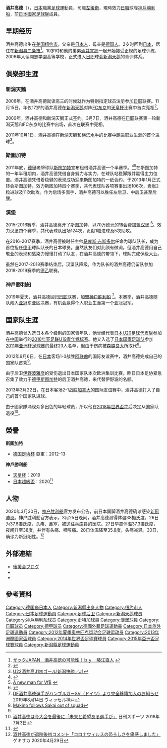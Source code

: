 {{noteTA|G1=德甲}}
{{Football player infobox
|          playername = 酒井高德<br>''Sakai Gotoku''
|               image = [[File:Gotoku_Sakai_2018.jpg|250px]]
|            fullname = 酒井高德<br />Gotoku Sakai
|            nickname = 
|              height = {{height|meters=1.76}}
|         dateofbirth = {{birth date and age|1991|3|14}}
|         cityofbirth = [[紐約州|紐約州]][[紐約市|紐約市]]
|      countryofbirth = {{USA}}
|         currentclub = [[神戶勝利船|神戶勝利船]]
|    clubnumber = 24
|            position = [[後衛_(足球)|左後衛]]
|          youthyears1 = 2006–2008
|          youthclubs1 = [[新潟天鵝|新潟天鵝青年隊]]
| years1         = 2009–2013 | clubs1 = [[新潟天鵝|新潟天鵝]]        | caps1 = 74 | goals1 = 1
| years2         = 2012–2013 | clubs2 = → [[斯圖加特足球俱樂部|斯圖加特]] (外借) | caps2 = 28 | goals2 = 0
| years3         = 2013–2015    | clubs3 = [[斯圖加特足球俱樂部|斯圖加特]]          | caps3 = 43 | goals3 = 1
| years4 = 2015–2019  | clubs4 = [[漢堡足球會|漢堡]] | caps4 = 112 | goals4 = 1
| years5 = 2019–         | clubs5 = [[神戶勝利船|神戶勝利船]] | caps5 = 82 | goals5 = 2
| nationalyears1 = 2009–2010      | nationalteam1 = [[日本20歲以下足球代表隊|日本U-20]] | nationalcaps1 = 7 | nationalgoals1 = 2
| nationalyears2 = 2011–2012          | nationalteam2 = [[日本23歲以下足球代表隊|日本U-23]] | nationalcaps2 = 13 | nationalgoals2 = 0
| nationalyears3 = 2012–2018          | nationalteam3 = [[日本國家男子足球隊|日本]] | nationalcaps3 = 42  | nationalgoals3 = 0
| pcupdate       = 2021年12月4日
| ntupdate       = 2018年6月28日
}}

{{japanese|japanese=酒井 高徳|kana=さかい ごうとく|romaji=Sakai Gotoku}}

'''酒井高德'''（{{bd|1991年|3月14日|||Sakai, Gotoku}}），[[日本|日本]]職業[[足球|足球]]運動員，司職[[後衞_(足球)|左後衛]]，現時效力[[日本職業足球聯賽|日職]]球隊[[神戶勝利船|神戶勝利船]]，前[[日本國家足球隊|日本國家足球隊]]成員。

==早期经历==
酒井高德出生在[[美国|美国]][[纽约市|纽约市]]，父亲是[[日本人|日本人]]，母亲是[[德国人|德国人]]。2岁时回到[[日本|日本]]，居住在[[新潟县|新潟县]][[三条市|三条市]]<ref>[http://www.plus-blog.sportsnavi.com/ronspo/article/127 ザックJAPAN　酒井高徳の可能性！ｂｙ　藤江直人] {{webarchive|url=https://web.archive.org/web/20110914024730/http://www.plus-blog.sportsnavi.com/ronspo/article/127 |date=2011-09-14 }}{{ja icon}}</ref>。10岁时和他的弟弟[[酒井宣福|酒井宣福]]一起开始接受正规的足球训练，2006年入读開志学園高等学校，正式进入[[日职|日职]]球会[[新潟天鹅|新潟天鹅]]的青训体系。

==俱樂部生涯==
===新潟天鵝===
2008年，在酒井高德就读高三的时候就作为特别指定球员注册参加[[日职|日职]]联赛。11月15日，年仅17岁的酒井高德在[[新潟天鹅|新潟天鹅]]对阵[[FC东京|FC东京]]的[[天皇杯|天皇杯]]比赛中首次亮相<ref>{{Cite web |url=http://www.jfa.or.jp/match/matches/2008/tennouhai/schedule_result/pdf/result_72.pdf |title=公式記録 第88回天皇杯全日本サッカー選手権大会5回戦 アルビレックス新潟vsFC東京 |access-date=2012-01-19 |archive-date=2012-08-27 |archive-url=https://web.archive.org/web/20120827024630/http://www.jfa.or.jp//match/matches/2008/tennouhai/schedule_result/pdf/result_72.pdf |dead-url=no }}</ref>。

2009年，酒井高德和新潟天鹅正式签约。3月7日，酒井高德在[[日职|日职]]联赛第一轮新潟天鹅和FC东京的比赛中出场，首次在联赛中亮相。

2011年10月1日，酒井高德在新潟天鹅和[[横滨水手|横滨水手]]的比赛中踢进职业生涯的首个进球<ref>[https://web.archive.org/web/20111002092901/http://www.nikkansports.com/soccer/news/p-sc-tp1-20111002-843755.html U22酒井高J1初ゴール!新潟快勝／J1]</ref>。

===斯圖加特===
2011年底，[[德甲|德甲]]老牌球队[[斯图加特|斯图加特]]宣布租借酒井高德一个半赛季。<ref>{{Cite web |url=http://www.albirex.co.jp/tools/page_store/news_4400.html |title=酒井高徳選手　VfBシュツットガルト（ドイツ・ブンデスリーガ）へ期限付き移籍のお知らせ |access-date=2012-01-19 |archive-url=https://web.archive.org/web/20120110145743/http://www.albirex.co.jp/tools/page_store/news_4400.html |archive-date=2012-01-10 |dead-url=yes }}</ref><ref>[http://www.vfb.de/en/aktuell/meldungen/news/2011/ausleihe-sakai/page/1198-0-1-1324649354.html A new man for VfB] {{webarchive|url=https://web.archive.org/web/20160126052528/http://www.vfb.de/en/aktuell/meldungen/news/2011/ausleihe-sakai/page/1198-0-1-1324649354.html |date=2016-01-26 }}</ref>在斯图加特的一年半租期内，酒井高德凭借自身努力与实力，在球队站稳脚跟并赢得主力位置。酒井高德凭借着稳健的表现成功迎来斯图加特的一纸合约，于2013年1月正式转会斯图加特。效力斯图加特四个赛季，共代表球队各项赛事出场106次，贡献2粒进球及11次助攻。作为后场多面手，酒井高德可以胜任左后卫、中后卫甚至后腰。

===漢堡===
2015-2016赛季，酒井高德离开了斯图加特，以70万欧元的转会费加盟[[汉堡|汉堡]] <ref>{{cite news|language=zh-cn|url=https://sports.qq.com/a/20150707/000584.htm|title=汉堡官方宣布酒井高德加盟 70万欧转会签3年|publisher=騰訊體育|date=2015-07-04|accessdate=2019-04-07|archive-date=2020-05-06|archive-url=https://web.archive.org/web/20200506092358/https://sports.qq.com/a/20150707/000584.htm|dead-url=no}}</ref>。效力汉堡四个赛季，共代表球队出场124次，贡献1粒进球及5次助攻。

在2016-2017赛季，酒井高德被时任主帅[[马库斯·吉斯多尔|马库斯·吉斯多尔]]任命为球队队长，成为首位担任[[德甲|德甲]]球队队长的日本球员。虽然队友们对此颇有微词，但酒井高德用自己敬业的表现和感染力慢慢打动了队友，在酒井高德的带领下，球队完成保级大业。

虽然在2017-2018赛季结束后，汉堡队降级，作为队长的酒井高德仍留队参加2018-2019赛季的[[德乙|德乙]]联赛。

===神戶勝利船===
2019年夏天，酒井高德回归[[日职|日职]]联赛，加盟[[神户胜利船|神户胜利船]] <ref>[https://www.vissel-kobe.co.jp/news/article/16526.html DF酒井高徳選手がハンブルガーSV（ドイツ）より完全移籍加入のお知らせ] {{Wayback|url=https://www.vissel-kobe.co.jp/news/article/16526.html |date=20201108035628 }} 2019年8月14日 ヴィッセル神戸</ref>。本赛季，酒井高德随队闯入[[亚冠|亚冠]]东亚区决赛，有机会赢得个人职业生涯第一个亚冠冠军。

==国家队生涯==
酒井高德曾入选日本各个级别的国家青年队，他曾经代表[[日本U20足球代表隊|日本U20足球代表隊]]参加在[[中国|中国]]举行的[[2010年亚足联U19青年锦标赛|2010年亚足联U19青年锦标赛]]。他又入选了[[日本国家足球队|日本国家足球队]]参加[[2011年亚洲杯足球赛|2011年亚洲杯足球赛]]的最终23人名单，但由于伤病被[[森脇良太|森脇良太]]所取代<ref>[http://www.japantimes.co.jp/text/sc20110110a2.html Makino follows Sakai out of squad]</ref>。

2012年9月6日，在[[日本国家足球队|日本]]客场1-0战胜[[阿联酋国家足球队|阿联酋]]的国际友谊赛中，酒井高德完成自己的国家队首秀<ref name=daihyo/>。

由于后卫[[伊野波雅彦|伊野波雅彦]]的受伤退出日本国家队本次欧洲集训比赛，昨日日本足协紧急召集了效力于[[德甲|德甲]][[斯图加特|斯图加特]]的后卫酒井高徳，来代替伊野波的名额。

2013年3月22日，在日本客场2-1战胜[[加拿大国家男子足球队|加拿大]]的国际友谊赛中，酒井高德打入了自己的首个国家队进球。

由于國家隊涌现众多出色的年轻球员，所以他在[[2018年世界盃|2018年世界盃]]之后决定从国家队退役<ref>[https://www.nikkansports.com/m/soccer/russia2018/news/201807030000406_m.html?mode=all 酒井高徳は今大会を最後に「未来と希望ある選手が」] {{Wayback|url=https://www.nikkansports.com/m/soccer/russia2018/news/201807030000406_m.html?mode=all |date=20200926124614 }}日刊スポーツ 2018年7月3日</ref>。

==榮譽==
'''斯圖加特'''
*[[德国足协杯|德国足协杯]] 亞軍：2012–13

'''神戶勝利船'''
*[[天皇杯|天皇杯]]：2019
*[[日本超級盃|日本超級盃]]：2020<ref name="JapaneseSuperCup">{{cite web|url=https://www.espn.com/soccer/japanese-j1-league/story/4049174/andres-iniesta-lifts-japan-super-cup-after-nine-straight-pen-misses|title=Andres Iniesta lifts Japan Super Cup after nine straight pen misses|website=ESPN|date=8 February 2020|access-date=8 February 2020}}</ref>

==人物==
2020年3月30日，[[神户胜利船|神户胜利船]]官方发布公告，前日本国脚酒井高德确诊感染[[2019冠状病毒病|新冠肺炎]]。神户胜利船官方表示，3月25日晚间，酒井高德测得体温38摄氏度，26日为37.6摄氏度，头疼、鼻塞，被送往兵库县的医院。27日早晨体温37.3摄氏度，夜间升至38度，并伴有头痛、咽喉痛。28日体温降至35.8度，头痛减轻。30日，确诊为新冠阳性。<ref>[https://web.gekisaka.jp/news/detail/?301337-301337-fl 酒井高徳が退院後初コメント「コロナウィルスの恐ろしさを痛感しました」] {{Wayback|url=https://web.gekisaka.jp/news/detail/?301337-301337-fl |date=20200605052842 }} ゲキサカ 2020年4月29日</ref>

==外部連結==
* [http://blogs.yahoo.co.jp/goutokukouenkai 後援会ブログ] {{Wayback|url=http://blogs.yahoo.co.jp/goutokukouenkai |date=20191101000000 }}
* {{Twitter|sakai_go1123|酒井高徳/Gotoku Sakai}}
* {{Instagram|sakai_go1123|GotokuSakai_official}}

==參考資料==
{{reflist}}

{{Navboxes
|title = 日本代表 - 出場大会
|titlestyle =background:#00D; color:#FFF;
|list1=	
<span></span>
{{2012年奥运会男子足球日本参赛名单}}
{{2013年洲際國家盃日本參賽名單}}
{{2014年世界盃足球賽日本參賽名單}}
{{2015年亞洲盃足球賽日本參賽名單}}
{{2018年世界杯足球赛日本参赛名单}}
}}

[[Category:德国裔日本人|Category:德国裔日本人]]
[[Category:新潟縣出身人物|Category:新潟縣出身人物]]
[[Category:纽约市人|Category:纽约市人]]
[[Category:日本足球運動員|Category:日本足球運動員]]
[[Category:足球后卫|Category:足球后卫]]
[[Category:新潟天鹅球员|Category:新潟天鹅球员]]
[[Category:神戶勝利船球员|Category:神戶勝利船球员]]
[[Category:史特加球員|Category:史特加球員]]
[[Category:漢堡球員|Category:漢堡球員]]
[[Category:日职球员|Category:日职球员]]
[[Category:德甲球员|Category:德甲球员]]
[[Category:德國外籍足球運動員|Category:德國外籍足球運動員]]
[[Category:日本旅外足球運動員|Category:日本旅外足球運動員]]
[[Category:2012年夏季奥林匹克运动会足球运动员|Category:2012年夏季奥林匹克运动会足球运动员]]
[[Category:2013年洲際國家盃球員|Category:2013年洲際國家盃球員]]
[[Category:2014年世界盃足球賽球員|Category:2014年世界盃足球賽球員]]
[[Category:2015年亞洲盃足球賽球員|Category:2015年亞洲盃足球賽球員]]
[[Category:新潟縣足球運動員|Category:新潟縣足球運動員]]